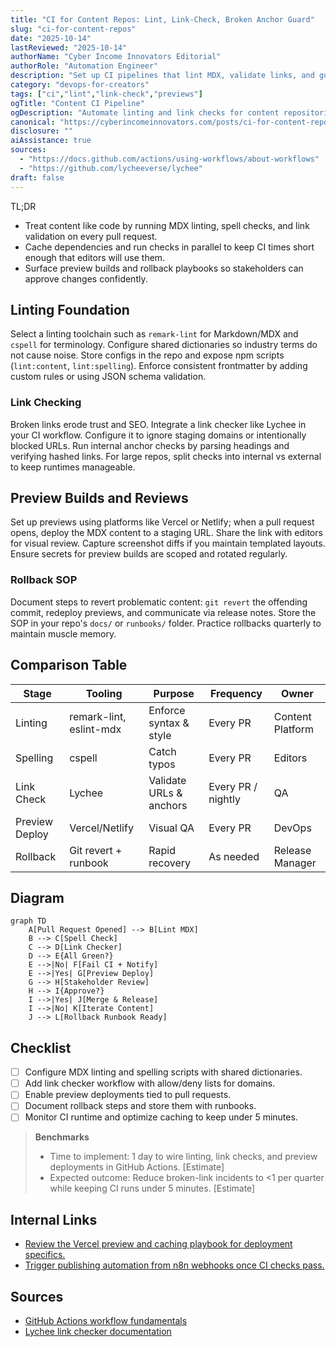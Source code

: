 ```yaml
---
title: "CI for Content Repos: Lint, Link-Check, Broken Anchor Guard"
slug: "ci-for-content-repos"
date: "2025-10-14"
lastReviewed: "2025-10-14"
authorName: "Cyber Income Innovators Editorial"
authorRole: "Automation Engineer"
description: "Set up CI pipelines that lint MDX, validate links, and guard against broken anchors before content ships."
category: "devops-for-creators"
tags: ["ci","lint","link-check","previews"]
ogTitle: "Content CI Pipeline"
ogDescription: "Automate linting and link checks for content repositories."
canonical: "https://cyberincomeinnovators.com/posts/ci-for-content-repos"
disclosure: ""
aiAssistance: true
sources:
  - "https://docs.github.com/actions/using-workflows/about-workflows"
  - "https://github.com/lycheeverse/lychee"
draft: false
---
```


TL;DR
- Treat content like code by running MDX linting, spell checks, and link validation on every pull request.
- Cache dependencies and run checks in parallel to keep CI times short enough that editors will use them.
- Surface preview builds and rollback playbooks so stakeholders can approve changes confidently.

## Linting Foundation
Select a linting toolchain such as `remark-lint` for Markdown/MDX and `cspell` for terminology. Configure shared dictionaries so industry terms do not cause noise. Store configs in the repo and expose npm scripts (`lint:content`, `lint:spelling`). Enforce consistent frontmatter by adding custom rules or using JSON schema validation.

### Link Checking
Broken links erode trust and SEO. Integrate a link checker like Lychee in your CI workflow. Configure it to ignore staging domains or intentionally blocked URLs. Run internal anchor checks by parsing headings and verifying hashed links. For large repos, split checks into internal vs external to keep runtimes manageable.

## Preview Builds and Reviews
Set up previews using platforms like Vercel or Netlify; when a pull request opens, deploy the MDX content to a staging URL. Share the link with editors for visual review. Capture screenshot diffs if you maintain templated layouts. Ensure secrets for preview builds are scoped and rotated regularly.

### Rollback SOP
Document steps to revert problematic content: `git revert` the offending commit, redeploy previews, and communicate via release notes. Store the SOP in your repo's `docs/` or `runbooks/` folder. Practice rollbacks quarterly to maintain muscle memory.

## Comparison Table
| Stage | Tooling | Purpose | Frequency | Owner |
| --- | --- | --- | --- | --- |
| Linting | remark-lint, eslint-mdx | Enforce syntax & style | Every PR | Content Platform |
| Spelling | cspell | Catch typos | Every PR | Editors |
| Link Check | Lychee | Validate URLs & anchors | Every PR / nightly | QA |
| Preview Deploy | Vercel/Netlify | Visual QA | Every PR | DevOps |
| Rollback | Git revert + runbook | Rapid recovery | As needed | Release Manager |

## Diagram
```mermaid
graph TD
    A[Pull Request Opened] --> B[Lint MDX]
    B --> C[Spell Check]
    C --> D[Link Checker]
    D --> E{All Green?}
    E -->|No| F[Fail CI + Notify]
    E -->|Yes| G[Preview Deploy]
    G --> H[Stakeholder Review]
    H --> I{Approve?}
    I -->|Yes| J[Merge & Release]
    I -->|No| K[Iterate Content]
    J --> L[Rollback Runbook Ready]
```

## Checklist
- [ ] Configure MDX linting and spelling scripts with shared dictionaries.
- [ ] Add link checker workflow with allow/deny lists for domains.
- [ ] Enable preview deployments tied to pull requests.
- [ ] Document rollback steps and store them with runbooks.
- [ ] Monitor CI runtime and optimize caching to keep under 5 minutes.

> **Benchmarks**
> - Time to implement: 1 day to wire linting, link checks, and preview deployments in GitHub Actions. [Estimate]
> - Expected outcome: Reduce broken-link incidents to <1 per quarter while keeping CI runs under 5 minutes. [Estimate]

## Internal Links
- [Review the Vercel preview and caching playbook for deployment specifics.](../devops-for-creators/vercel-content-sites-previews-edge-caching.mdx)
- [Trigger publishing automation from n8n webhooks once CI checks pass.](../n8n-workflows-integrations/n8n-triggers-webhooks-foundation.mdx)

## Sources
- [GitHub Actions workflow fundamentals](https://docs.github.com/actions/using-workflows/about-workflows)
- [Lychee link checker documentation](https://github.com/lycheeverse/lychee)
